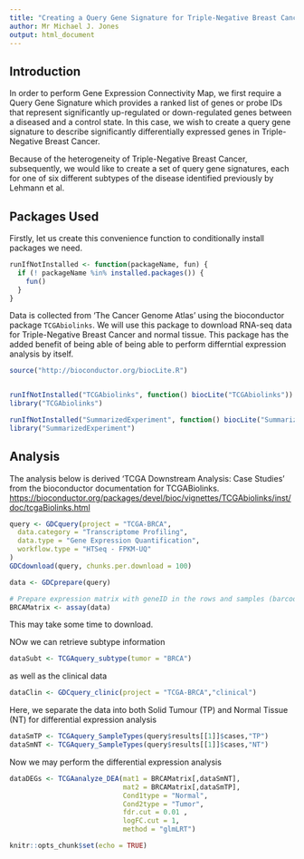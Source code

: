 ```yaml
---
title: "Creating a Query Gene Signature for Triple-Negative Breast Cancer from TCGA data"
author: Mr Michael J. Jones
output: html_document
---
```


## Introduction

In order to perform Gene Expression Connectivity Map, we first require a Query Gene Signature which 
provides a ranked list of genes or probe IDs that represent significantly up-regulated or down-regulated 
genes between a diseased and a control state. In this case, we wish to create a query gene signature to 
describe significantly differentially expressed genes in Triple-Negative Breast Cancer.

Because of the heterogeneity of Triple-Negative Breast Cancer, subsequently, we would like to create a set 
of query gene signatures, each for one of six different subtypes of the disease identified previously by Lehmann et al.

<!-- Add reference somehow -->
## Packages Used

Firstly, let us create this convenience function to conditionally install packages we need.

```r
runIfNotInstalled <- function(packageName, fun) {
  if (! packageName %in% installed.packages()) {
    fun()
  }
}
```

Data is collected from 'The Cancer Genome Atlas' using the bioconductor package `TCGAbiolinks`. We will use this package 
to download RNA-seq data for Triple-Negative Breast Cancer and normal tissue. This package has the added benefit of being able of being able to perform differntial expression analysis by itself.

```r
source("http://bioconductor.org/biocLite.R")


runIfNotInstalled("TCGAbiolinks", function() biocLite("TCGAbiolinks"))
library("TCGAbiolinks")

runIfNotInstalled("SummarizedExperiment", function() biocLite("SummarizedExperiment"))
library("SummarizedExperiment")

```



## Analysis

The analysis below is derived 'TCGA Downstream Analysis: Case Studies' from the bioconductor documentation for TCGABiolinks. <https://bioconductor.org/packages/devel/bioc/vignettes/TCGAbiolinks/inst/doc/tcgaBiolinks.html>

```r
query <- GDCquery(project = "TCGA-BRCA",
  data.category = "Transcriptome Profiling",
  data.type = "Gene Expression Quantification",
  workflow.type = "HTSeq - FPKM-UQ"
) 
GDCdownload(query, chunks.per.download = 100)

data <- GDCprepare(query)

# Prepare expression matrix with geneID in the rows and samples (barcode) in the columns
BRCAMatrix <- assay(data)
```

This may take some time to download.

NOw we can retrieve subtype information

```r
dataSubt <- TCGAquery_subtype(tumor = "BRCA")
```

as well as the clinical data
```r
dataClin <- GDCquery_clinic(project = "TCGA-BRCA","clinical") 
```

Here, we separate the data into both Solid Tumour (TP) and Normal Tissue (NT) for differential expression analysis
```r
dataSmTP <- TCGAquery_SampleTypes(query$results[[1]]$cases,"TP")
dataSmNT <- TCGAquery_SampleTypes(query$results[[1]]$cases,"NT")
```

Now we may perform the differential expression analysis
```r
dataDEGs <- TCGAanalyze_DEA(mat1 = BRCAMatrix[,dataSmNT],
                            mat2 = BRCAMatrix[,dataSmTP],
                            Cond1type = "Normal",
                            Cond2type = "Tumor",
                            fdr.cut = 0.01 ,
                            logFC.cut = 1,
                            method = "glmLRT")  
```

```r
knitr::opts_chunk$set(echo = TRUE)
```
